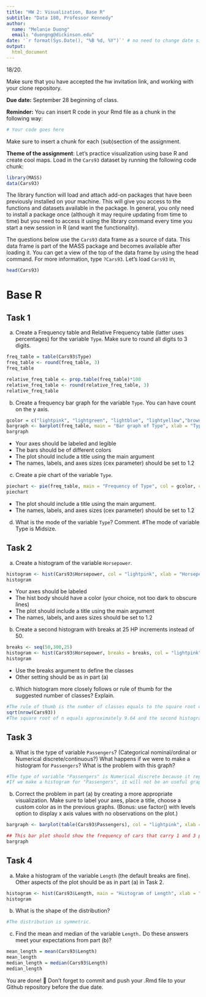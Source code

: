 ```yaml
---
title: "HW 2: Visualization, Base R"
subtitle: "Data 180, Professor Kennedy"
author: 
  name: "Melanie Duong"
  email: "duongng@dickinson.edu"
date: '`r format(Sys.Date(), "%B %d, %Y")`' # no need to change date since this line grabs today's date
output: 
  html_document
---
```

18/20.

Make sure that you have accepted the hw invitation link, and working with your clone repository.

**Due date:** September 28 beginning of class.

**Reminder:** You can insert R code in your Rmd file as a chunk in the following way:
```r
# Your code goes here
```
Make sure to insert a chunk for each (sub)section of the assignment.

**Theme of the assignment**: Let's practice visualization using base R and create cool maps. Load in the `Cars93` dataset by running the following code chunk:

```r
library(MASS)
data(Cars93)
```

The library function will load and attach add-on packages that have been previously installed on your machine. This will give you access to the functions and datasets available in the package. In general, you only need to install a package once (although it may require updating from time to time) but you need to access it using the library command every time you start a new session in R (and want the functionality). 

The questions below use the `Cars93` data frame as a source of data. This data frame is part of the MASS package and becomes available after loading it. You can get a view of the top of the data frame by using the head command. For more information, type `?Cars93`. Let's load `Cars93` in,
```r
head(Cars93)
```

# Base R
## Task 1
a) Create a Frequency table and Relative Frequency table (latter uses percentages) for the variable `Type`. Make sure to round all digits to 3 digits.
```r

freq_table = table(Cars93$Type)
freq_table <- round(freq_table, 3)
freq_table

relative_freq_table <- prop.table(freq_table)*100
relative_freq_table <- round(relative_freq_table, 3)
relative_freq_table
```
b) Create a frequency bar graph for the variable `Type`. You can have count on the y axis.
```r
gcolor = c("lightpink", "lightgreen", "lightblue", "lightyellow","brown", "violet")
bargraph <- barplot(freq_table, main = "Bar graph of Type", xlab = "Type", ylab = "Frequency", cex.main=1.2, cex.lab=1.2, cex.axis = 1.2, col = gcolor)
bargraph

```

*	Your axes should be labeled and legible
*	The bars should be of different colors
*	The plot should include a title using the main argument
*	The names, labels, and axes sizes (cex parameter) should be set to 1.2

c) Create a pie chart of the variable `Type`.
```r
piechart <- pie(freq_table, main = "Frequency of Type", col = gcolor, cex=1.2)
piechart
```

* The plot should include a title using the main argument.
*	The names, labels, and axes sizes (cex parameter) should be set to 1.2

d) What is the mode of the variable `Type`? Comment.
#The mode of variable Type is Midsize.

## Task 2 
a) Create a histogram of the variable `Horsepower`.
```r
histogram <- hist(Cars93$Horsepower, col = "lightpink", xlab = "Horsepower", ylab = "Frequency", main = "Histogram of Horsepower", cex.lab=1.2, cex.axis=1.2)
histogram
```

*	Your axes should be labeled
*	The hist body should have a color (your choice, not too dark to obscure lines) 
*	The plot should include a title using the main argument
*	The names, labels, and axes sizes should be set to 1.2

b) Create a second histogram with breaks at 25 HP increments instead of 50.
```r
breaks <- seq(50,300,25)
histogram <- hist(Cars93$Horsepower, breaks = breaks, col = "lightpink", xlab = "Horsepower", ylab = "Frequency", main = "Histogram of Horsepower(25 HP Increments)", cex.main=1.2, cex.lab=1.2, cex.axis=1.2)
histogram
```

* Use the breaks argument to define the classes
* Other setting should be as in part (a)

c) Which histogram more closely follows or rule of thumb for the suggested number of classes? Explain.
```r
#The rule of thumb is the number of classes equals to the square root of n.
sqrt(nrow(Cars93))
#The square root of n equals approximately 9.64 and the second histogram has 10 classes while the first histogram only have 5 classes. Therefore, the second histogram follows the rule of thumb for the suggested number of classes more closely.
```


## Task 3 
a) What is the type of variable `Passengers`? (Categorical nominal/ordinal or Numerical discrete/continuous?) What happens if we were to make a histogram for `Passengers`? What is the problem with this graph?
```r
#The type of variable "Passengers" is Numerical discrete because it represents counts and it takes on distinct and separate values.
#If we make a histogram for "Passengers", it will not be an useful graph because a histogram would create arbitrary width bins and would not convey any meaningful information about the distribution.Histogram is more appropriate for numerical continuous variable.
```

b) Correct the problem in part (a) by creating a more appropriate visualization. Make sure to label your axes, place a title, choose a custom color as in the previous graphs. (Bonus: use factor() with levels option to display x axis values with no observations on the plot.)
```r
bargraph <- barplot(table(Cars93$Passengers), col = "lightpink", xlab = "Passenger", ylab = "Frequency", main = "Histogram of Passenger", cex.axis = 1.2, cex.names = 1.2)

## This bar plot should show the frequency of cars that carry 1 and 3 passengers as 0 (-2)
bargraph
```

## Task 4 
a) Make a histogram of the variable `Length` (the default breaks are fine). Other aspects of the plot should be as in part (a) in Task 2.
```r
histogram <- hist(Cars93$Length, main = "Histogram of Length", xlab = "Length", ylab = "Frequency", col = "lightpink", cex=1.2)
histogram
```

b) What is the shape of the distribution?

```r
#The distribution is symmetric.
```

c) Find the mean and median of the variable `Length.` Do these answers meet your expectations from part (b)?
```r
mean_length = mean(Cars93$Length)
mean_length
median_length = median(Cars93$Length)
median_length
```

You are done! 🏁 Don't forget to commit and push your .Rmd file to your Github repository before the due date.



